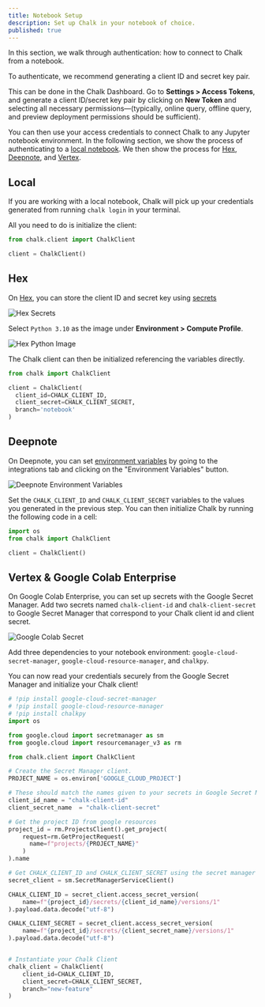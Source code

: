 ```yaml
---
title: Notebook Setup
description: Set up Chalk in your notebook of choice.
published: true
---
```


In this section, we walk through authentication: how to connect to Chalk from a
notebook.

To authenticate, we recommend generating a client ID and secret key pair.

This can be done in the Chalk Dashboard. Go to **Settings > Access Tokens**,
and generate a client ID/secret key pair by clicking on **New Token** and selecting
all necessary permissions—(typically, online query, offline query, and preview
deployment permissions should be sufficient).

You can then use your access credentials to connect Chalk to any Jupyter notebook
environment. In the following section, we show the process of authenticating
to a [local notebook](#local). We then show the process for [Hex](#Hex), [Deepnote](#Deepnote), and [Vertex](#vertex-and-google-colab-enterprise).

## Local

If you are working with a local notebook, Chalk will pick up your credentials
generated from running `chalk login` in your terminal.

All you need to do is initialize the client:

```python notebook.ipynb
from chalk.client import ChalkClient

client = ChalkClient()
```

## Hex

On [Hex](https://hex.tech), you can store the client ID and secret key using [secrets](https://learn.hex.tech/docs/environment-configuration/environment-views#secrets)

![Hex Secrets](/img/HexSecrets.png)

Select `Python 3.10` as the image under **Environment > Compute Profile**.

![Hex Python Image](/img/HexPythonImage.png)

The Chalk client can then be initialized referencing the variables directly.

```python notebook.ipynb
from chalk import ChalkClient

client = ChalkClient(
  client_id=CHALK_CLIENT_ID,
  client_secret=CHALK_CLIENT_SECRET,
  branch='notebook'
)
```

## Deepnote

On Deepnote, you can set [environment variables](https://deepnote.com/docs/environment-variables) by going to the
integrations tab and clicking on the "Environment Variables" button.

![Deepnote Environment Variables](/img/DeepnoteEnvVar.png)

Set the `CHALK_CLIENT_ID` and `CHALK_CLIENT_SECRET` variables to the values you generated in the previous step.
You can then initialize Chalk by running the following code in a cell:

```python notebook.ipynb
import os
from chalk import ChalkClient

client = ChalkClient()
```

## Vertex & Google Colab Enterprise

On Google Colab Enterprise, you can set up secrets with the Google Secret Manager.
Add two secrets named `chalk-client-id` and `chalk-client-secret` to Google Secret Manager
that correspond to your Chalk client id and client secret.

![Google Colab Secret](/img/ColabSecret.png)

Add three dependencies to your notebook environment: `google-cloud-secret-manager`,
`google-cloud-resource-manager`, and `chalkpy`.

You can now read your credentials securely from the Google Secret Manager and
initialize your Chalk client!

```python
# !pip install google-cloud-secret-manager
# !pip install google-cloud-resource-manager
# !pip install chalkpy
import os

from google.cloud import secretmanager as sm
from google.cloud import resourcemanager_v3 as rm

from chalk.client import ChalkClient

# Create the Secret Manager client.
PROJECT_NAME = os.environ['GOOGLE_CLOUD_PROJECT']

# These should match the names given to your secrets in Google Secret Manager
client_id_name = "chalk-client-id"
client_secret_name  = "chalk-client-secret"

# Get the project ID from google resources
project_id = rm.ProjectsClient().get_project(
    request=rm.GetProjectRequest(
      name=f"projects/{PROJECT_NAME}"
    )
).name

# Get CHALK_CLIENT_ID and CHALK_CLIENT_SECRET using the secret manager
secret_client = sm.SecretManagerServiceClient()

CHALK_CLIENT_ID = secret_client.access_secret_version(
    name=f"{project_id}/secrets/{client_id_name}/versions/1"
).payload.data.decode("utf-8")

CHALK_CLIENT_SECRET = secret_client.access_secret_version(
    name=f"{project_id}/secrets/{client_secret_name}/versions/1"
).payload.data.decode("utf-8")


# Instantiate your Chalk Client
chalk_client = ChalkClient(
    client_id=CHALK_CLIENT_ID,
    client_secret=CHALK_CLIENT_SECRET,
    branch="new-feature"
)
```
